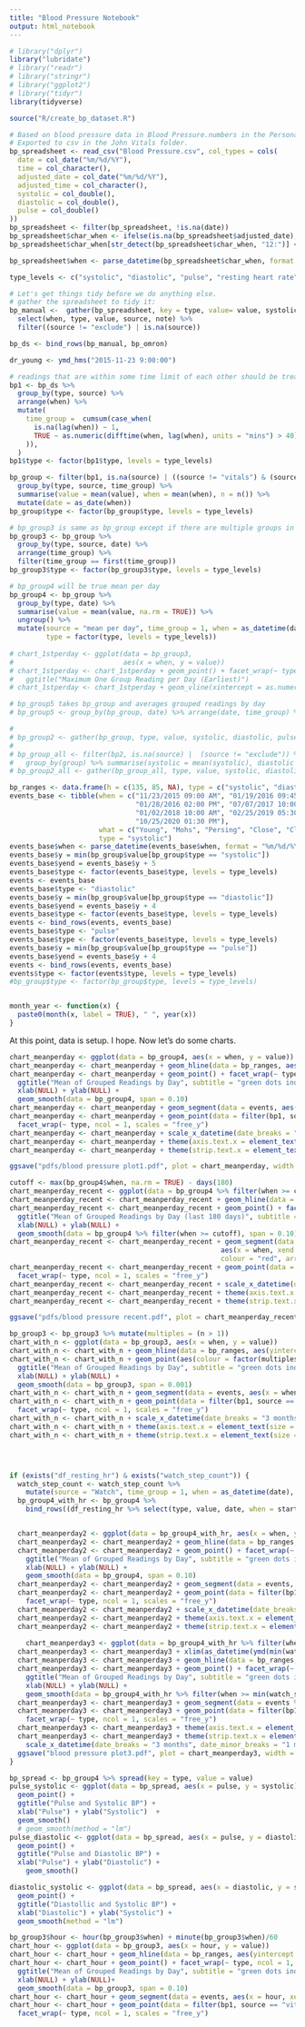 ```yaml
---
title: "Blood Pressure Notebook"
output: html_notebook
---
```



```r
# library("dplyr")
library("lubridate")
# library("readr")
# library("stringr")
# library("ggplot2")
# library("tidyr")
library(tidyverse)
```

```r
source("R/create_bp_dataset.R")
```

```r
# Based on blood pressure data in Blood Pressure.numbers in the Personal folder in Dropbox.
# Exported to csv in the John Vitals folder.
bp_spreadsheet <- read_csv("Blood Pressure.csv", col_types = cols(
  date = col_date("%m/%d/%Y"),
  time = col_character(),
  adjusted_date = col_date("%m/%d/%Y"),
  adjusted_time = col_character(),
  systolic = col_double(),
  diastolic = col_double(),
  pulse = col_double()
))
bp_spreadsheet <- filter(bp_spreadsheet, !is.na(date))
bp_spreadsheet$char_when <- ifelse(is.na(bp_spreadsheet$adjusted_date), paste(bp_spreadsheet$date, bp_spreadsheet$time), paste(bp_spreadsheet$adjusted_date, bp_spreadsheet$adjusted_time))
bp_spreadsheet$char_when[str_detect(bp_spreadsheet$char_when, "12:")] <- str_replace(bp_spreadsheet$char_when[str_detect(bp_spreadsheet$char_when, "12:")], "12:", "00:")

bp_spreadsheet$when <- parse_datetime(bp_spreadsheet$char_when, format = "%Y-%m-%d %H:%M %p")

type_levels <- c("systolic", "diastolic", "pulse", "resting heart rate", "step count", "weight")

# Let's get things tidy before we do anything else.
# gather the spreadsheet to tidy it:
bp_manual <-  gather(bp_spreadsheet, key = type, value= value, systolic, diastolic, pulse) %>%
  select(when, type, value, source, note) %>%
  filter((source != "exclude") | is.na(source))

bp_ds <- bind_rows(bp_manual, bp_omron)

dr_young <- ymd_hms("2015-11-23 9:00:00")

# readings that are within some time limit of each other should be treated as a single group
bp1 <- bp_ds %>%
  group_by(type, source) %>%
  arrange(when) %>%
  mutate(
    time_group =  cumsum(case_when(
      is.na(lag(when)) ~ 1,
      TRUE ~ as.numeric(difftime(when, lag(when), units = "mins") > 40)
    )),
  )
bp1$type <- factor(bp1$type, levels = type_levels)

bp_group <- filter(bp1, is.na(source) | ((source != "vitals") & (source != "exclude") & (source != "wrist-odd"))) %>%
  group_by(type, source, time_group) %>% 
  summarise(value = mean(value), when = mean(when), n = n()) %>%
  mutate(date = as_date(when))
bp_group$type <- factor(bp_group$type, levels = type_levels)

# bp_group3 is same as bp_group except if there are multiple groups in a day it only includes the first one
bp_group3 <- bp_group %>% 
  group_by(type, source, date) %>%
  arrange(time_group) %>%
  filter(time_group == first(time_group))
bp_group3$type <- factor(bp_group3$type, levels = type_levels)

# bp_group4 will be true mean per day
bp_group4 <- bp_group %>% 
  group_by(type, date) %>%
  summarise(value = mean(value, na.rm = TRUE)) %>% 
  ungroup() %>% 
  mutate(source = "mean per day", time_group = 1, when = as_datetime(date),
         type = factor(type, levels = type_levels)) 
  
# chart_1stperday <- ggplot(data = bp_group3,
#                           aes(x = when, y = value)) 
# chart_1stperday <- chart_1stperday + geom_point() + facet_wrap(~ type, ncol = 1, scales = "free_y") + 
#   ggtitle("Maximum One Group Reading per Day (Earliest)")
# chart_1stperday <- chart_1stperday + geom_vline(xintercept = as.numeric(floor_date(dr_young, unit = "day")), colour = "yellow", size = 1)

# bp_group5 takes bp_group and averages grouped readings by day
# bp_group5 <- group_by(bp_group, date) %>% arrange(date, time_group) %>% summarise(systolic = mean(systolic), diastolic = mean(diastolic), pulse = mean(pulse), when = mean(when))

# 
# bp_group2 <- gather(bp_group, type, value, systolic, diastolic, pulse)
# 
# bp_group_all <- filter(bp2, is.na(source) |  (source != "exclude")) %>%
#   group_by(group) %>% summarise(systolic = mean(systolic), diastolic = mean(diastolic), pulse = mean(pulse), when = mean(when))
# bp_group2_all <- gather(bp_group_all, type, value, systolic, diastolic, pulse)

bp_ranges <- data.frame(h = c(135, 85, NA), type = c("systolic", "diastolic", "pulse"))
events_base <- tibble(when = c("11/23/2015 09:00 AM", "01/19/2016 09:45 AM", 
                               "01/28/2016 02:00 PM", "07/07/2017 10:00 AM",
                               "01/02/2018 10:00 AM", "02/25/2019 05:30 AM",
                               "10/25/2020 01:30 PM"), 
                      what = c("Young", "Mohs", "Persing", "Close", "Close", "ER", "ER"),
                      type = "systolic")
events_base$when <- parse_datetime(events_base$when, format = "%m/%d/%Y %H:%M %p")
events_base$y = min(bp_group$value[bp_group$type == "systolic"])
events_base$yend = events_base$y + 5
events_base$type <- factor(events_base$type, levels = type_levels)
events <- events_base
events_base$type <- "diastolic"
events_base$y = min(bp_group$value[bp_group$type == "diastolic"])
events_base$yend = events_base$y + 4
events_base$type <- factor(events_base$type, levels = type_levels)
events <- bind_rows(events, events_base)
events_base$type <- "pulse"
events_base$type <- factor(events_base$type, levels = type_levels)
events_base$y = min(bp_group$value[bp_group$type == "pulse"])
events_base$yend = events_base$y + 4
events <- bind_rows(events, events_base)
events$type <- factor(events$type, levels = type_levels)
#bp_group$type <- factor(bp_group$type, levels = type_levels)


month_year <- function(x) {
  paste0(month(x, label = TRUE), " ", year(x))
}
```

At this point, data is setup. I hope. Now let's do some charts.

```r

chart_meanperday <- ggplot(data = bp_group4, aes(x = when, y = value)) 
chart_meanperday <- chart_meanperday + geom_hline(data = bp_ranges, aes(yintercept = h), colour = "yellow", size = 1)
chart_meanperday <- chart_meanperday + geom_point() + facet_wrap(~ type, ncol = 1, scales = "free_y") + 
  ggtitle("Mean of Grouped Readings by Day", subtitle = "green dots indicate in-office vitals") + 
  xlab(NULL) + ylab(NULL) +
  geom_smooth(data = bp_group4, span = 0.10) 
chart_meanperday <- chart_meanperday + geom_segment(data = events, aes(x = when, xend = when, y = y, yend = yend), colour = "red", arrow = arrow(length = unit(0.03, "npc")))
chart_meanperday <- chart_meanperday + geom_point(data = filter(bp1, source == "vitals"), colour = "Green") + 
  facet_wrap(~ type, ncol = 1, scales = "free_y") 
chart_meanperday <- chart_meanperday + scale_x_datetime(date_breaks = "4 months", date_minor_breaks = "1 months", labels = month_year)
chart_meanperday <- chart_meanperday + theme(axis.text.x = element_text(size = 8))
chart_meanperday <- chart_meanperday + theme(strip.text.x = element_text(size = 12, face = "bold"))

ggsave("pdfs/blood pressure plot1.pdf", plot = chart_meanperday, width = 10, height = 7)
```

```r
cutoff <- max(bp_group4$when, na.rm = TRUE) - days(180)
chart_meanperday_recent <- ggplot(data = bp_group4 %>% filter(when >= cutoff), aes(x = when, y = value)) 
chart_meanperday_recent <- chart_meanperday_recent + geom_hline(data = bp_ranges, aes(yintercept = h), colour = "yellow", size = 1)
chart_meanperday_recent <- chart_meanperday_recent + geom_point() + facet_wrap(~ type, ncol = 1, scales = "free_y") + 
  ggtitle("Mean of Grouped Readings by Day (last 180 days)", subtitle = "green dots indicate in-office vitals") + 
  xlab(NULL) + ylab(NULL) +
  geom_smooth(data = bp_group4 %>% filter(when >= cutoff), span = 0.10) 
chart_meanperday_recent <- chart_meanperday_recent + geom_segment(data = events %>% filter(when >= cutoff), 
                                                    aes(x = when, xend = when, y = y, yend = yend), 
                                                    colour = "red", arrow = arrow(length = unit(0.03, "npc")))
chart_meanperday_recent <- chart_meanperday_recent + geom_point(data = filter(bp1, source == "vitals", when >= cutoff), colour = "Green") + 
  facet_wrap(~ type, ncol = 1, scales = "free_y") 
chart_meanperday_recent <- chart_meanperday_recent + scale_x_datetime(date_breaks = "2 months", date_minor_breaks = "1 months", labels = month_year)
chart_meanperday_recent <- chart_meanperday_recent + theme(axis.text.x = element_text(size = 8))
chart_meanperday_recent <- chart_meanperday_recent + theme(strip.text.x = element_text(size = 12, face = "bold"))

ggsave("pdfs/blood pressure recent.pdf", plot = chart_meanperday_recent, width = 10, height = 7)
```

```r
bp_group3 <- bp_group3 %>% mutate(multiples = (n > 1))
chart_with_n <- ggplot(data = bp_group3, aes(x = when, y = value)) 
chart_with_n <- chart_with_n + geom_hline(data = bp_ranges, aes(yintercept = h), colour = "yellow", size = 1)
chart_with_n <- chart_with_n + geom_point(aes(colour = factor(multiples)), size = 0.5) + facet_wrap(~ type, ncol = 1, scales = "free_y") + 
  ggtitle("Mean of Grouped Readings by Day", subtitle = "green dots indicate in-office vitals") + 
  xlab(NULL) + ylab(NULL) +
  geom_smooth(data = bp_group3, span = 0.001) 
chart_with_n <- chart_with_n + geom_segment(data = events, aes(x = when, xend = when, y = y, yend = yend), colour = "red", arrow = arrow(length = unit(0.03, "npc")))
chart_with_n <- chart_with_n + geom_point(data = filter(bp1, source == "vitals"), colour = "Green",size = 0.6) + 
  facet_wrap(~ type, ncol = 1, scales = "free_y") 
chart_with_n <- chart_with_n + scale_x_datetime(date_breaks = "3 months", date_minor_breaks = "1 months", labels = month_year)
chart_with_n <- chart_with_n + theme(axis.text.x = element_text(size = 8))
chart_with_n <- chart_with_n + theme(strip.text.x = element_text(size = 12, face = "bold"))




if (exists("df_resting_hr") & exists("watch_step_count")) {
  watch_step_count <- watch_step_count %>% 
    mutate(source = "Watch", time_group = 1, when = as_datetime(date), type = "step count", type = factor(type, type_levels))
  bp_group4_with_hr <- bp_group4 %>% 
    bind_rows((df_resting_hr %>% select(type, value, date, when = start_date, source, time_group)), watch_step_count)


  chart_meanperday2 <- ggplot(data = bp_group4_with_hr, aes(x = when, y = value)) 
  chart_meanperday2 <- chart_meanperday2 + geom_hline(data = bp_ranges, aes(yintercept = h), colour = "yellow", size = 1)
  chart_meanperday2 <- chart_meanperday2 + geom_point() + facet_wrap(~ type, ncol = 1, scales = "free_y") + 
    ggtitle("Mean of Grouped Readings by Day", subtitle = "green dots indicate in-office vitals") + 
    xlab(NULL) + ylab(NULL) +
    geom_smooth(data = bp_group4, span = 0.10) 
  chart_meanperday2 <- chart_meanperday2 + geom_segment(data = events, aes(x = when, xend = when, y = y, yend = yend), colour = "red", arrow = arrow(length = unit(0.03, "npc")))
  chart_meanperday2 <- chart_meanperday2 + geom_point(data = filter(bp1, source == "vitals"), colour = "Green") + 
    facet_wrap(~ type, ncol = 1, scales = "free_y") 
  chart_meanperday2 <- chart_meanperday2 + scale_x_datetime(date_breaks = "3 months", date_minor_breaks = "1 months", labels = month_year)
  chart_meanperday2 <- chart_meanperday2 + theme(axis.text.x = element_text(size = 8))
  chart_meanperday2 <- chart_meanperday2 + theme(strip.text.x = element_text(size = 12, face = "bold"))
  
    chart_meanperday3 <- ggplot(data = bp_group4_with_hr %>% filter(when >= min(watch_step_count$when, na.rm = TRUE)), aes(x = when, y = value)) 
  chart_meanperday3 <- chart_meanperday3 + xlim(as_datetime(ymd(min(watch_step_count$date, na.rm = TRUE))), as_datetime(ymd(max(watch_step_count$date, na.rm = TRUE)))) 
  chart_meanperday3 <- chart_meanperday3 + geom_hline(data = bp_ranges, aes(yintercept = h), colour = "yellow", size = 1)
  chart_meanperday3 <- chart_meanperday3 + geom_point() + facet_wrap(~ type, ncol = 1, scales = "free_y") + 
    ggtitle("Mean of Grouped Readings by Day", subtitle = "green dots indicate in-office vitals") + 
    xlab(NULL) + ylab(NULL) +
    geom_smooth(data = bp_group4_with_hr %>% filter(when >= min(watch_step_count$when, na.rm = TRUE)), span = 0.10) 
  chart_meanperday3 <- chart_meanperday3 + geom_segment(data = events %>% filter(when >= min(watch_step_count$when, na.rm = TRUE)), aes(x = when, xend = when, y = y, yend = yend), colour = "red", arrow = arrow(length = unit(0.03, "npc")))
  chart_meanperday3 <- chart_meanperday3 + geom_point(data = filter(bp1, source == "vitals", (when >= min(watch_step_count$when, na.rm = TRUE))), colour = "Green") + 
    facet_wrap(~ type, ncol = 1, scales = "free_y") 
  chart_meanperday3 <- chart_meanperday3 + theme(axis.text.x = element_text(size = 8))
  chart_meanperday3 <- chart_meanperday3 + theme(strip.text.x = element_text(size = 12, face = "bold")) +
    scale_x_datetime(date_breaks = "3 months", date_minor_breaks = "1 months", labels = month_year)
  ggsave("blood pressure plot3.pdf", plot = chart_meanperday3, width = 10, height = 7)
}

```

```r
bp_spread <- bp_group4 %>% spread(key = type, value = value)
pulse_systolic <- ggplot(data = bp_spread, aes(x = pulse, y = systolic)) +
  geom_point() + 
  ggtitle("Pulse and Systolic BP") +
  xlab("Pulse") + ylab("Systolic")  +
  geom_smooth()
  # geom_smooth(method = "lm")
pulse_diastolic <- ggplot(data = bp_spread, aes(x = pulse, y = diastolic)) +
  geom_point() + 
  ggtitle("Pulse and Diastolic BP") +
  xlab("Pulse") + ylab("Diastolic") +
    geom_smooth()

diastolic_systolic <- ggplot(data = bp_spread, aes(x = diastolic, y = systolic)) +
  geom_point() + 
  ggtitle("Diastollic and Systolic BP") +
  xlab("Diastolic") + ylab("Systolic") +
  geom_smooth(method = "lm")
```


```r
bp_group3$hour <- hour(bp_group3$when) + minute(bp_group3$when)/60
chart_hour <- ggplot(data = bp_group3, aes(x = hour, y = value)) 
chart_hour <- chart_hour + geom_hline(data = bp_ranges, aes(yintercept = h), colour = "yellow", size = 1)
chart_hour <- chart_hour + geom_point() + facet_wrap(~ type, ncol = 1, scales = "free_y") + 
  ggtitle("Mean of Grouped Readings by Day", subtitle = "green dots indicate in-office vitals") + 
  xlab(NULL) + ylab(NULL)+
  geom_smooth(data = bp_group3, span = 0.10) 
chart_hour <- chart_hour + geom_segment(data = events, aes(x = hour, xend = hour, y = y, yend = yend), colour = "red", arrow = arrow(length = unit(0.03, "npc")))
chart_hour <- chart_hour + geom_point(data = filter(bp1, source == "vitals"), colour = "Green") + 
  facet_wrap(~ type, ncol = 1, scales = "free_y") 


```
